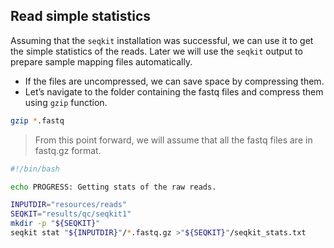 ## Read simple statistics

Assuming that the `seqkit` installation was successful, we can use it to get the simple statistics of the reads. Later we will use the `seqkit` output to prepare sample mapping files automatically.

- If the files are uncompressed, we can save space by compressing them.
- Let's navigate to the folder containing the fastq files and compress them using `gzip` function.

```bash
gzip *.fastq
```

> From this point forward, we will assume that all the fastq files are in fastq.gz format. 

```bash
#!/bin/bash

echo PROGRESS: Getting stats of the raw reads.

INPUTDIR="resources/reads"
SEQKIT="results/qc/seqkit1"
mkdir -p "${SEQKIT}"
seqkit stat "${INPUTDIR}"/*.fastq.gz >"${SEQKIT}"/seqkit_stats.txt
```